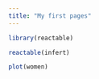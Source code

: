 ```yaml
---
title: "My first pages"
---
```


```r
library(reactable)
```

```r
reactable(infert)
```

```r
plot(women)
```

